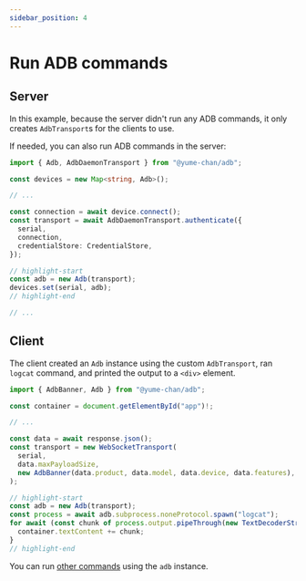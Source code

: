 ```yaml
---
sidebar_position: 4
---
```


# Run ADB commands

## Server

In this example, because the server didn't run any ADB commands, it only creates `AdbTransport`s for the clients to use.

If needed, you can also run ADB commands in the server:

```ts transpile title="server/index.ts"
import { Adb, AdbDaemonTransport } from "@yume-chan/adb";

const devices = new Map<string, Adb>();

// ...

const connection = await device.connect();
const transport = await AdbDaemonTransport.authenticate({
  serial,
  connection,
  credentialStore: CredentialStore,
});

// highlight-start
const adb = new Adb(transport);
devices.set(serial, adb);
// highlight-end

// ...
```

## Client

The client created an `Adb` instance using the custom `AdbTransport`, ran `logcat` command, and printed the output to a `<div>` element.

```ts transpile title="client/device.ts"
import { AdbBanner, Adb } from "@yume-chan/adb";

const container = document.getElementById("app")!;

// ...

const data = await response.json();
const transport = new WebSocketTransport(
  serial,
  data.maxPayloadSize,
  new AdbBanner(data.product, data.model, data.device, data.features),
);

// highlight-start
const adb = new Adb(transport);
const process = await adb.subprocess.noneProtocol.spawn("logcat");
for await (const chunk of process.output.pipeThrough(new TextDecoderStream())) {
  container.textContent += chunk;
}
// highlight-end
```

You can run [other commands](../../../api/index.mdx#adb-from-yume-chanadb) using the `adb` instance.
